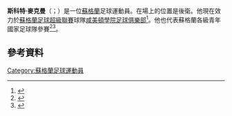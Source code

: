 '''斯科特·麥克曼'''（{{lang-en|Scott McMann}}；{{bd|1996年|7月9日}}）是一位[[蘇格蘭|蘇格蘭]]足球運動員。在場上的位置是後衛。他現在效力於[[蘇格蘭足球超級聯賽|蘇格蘭足球超級聯賽]]球隊[[咸美頓學院足球俱樂部|咸美頓學院足球俱樂部]]<ref>{{soccerbase|69898}}</ref>。他也代表蘇格蘭各級青年國家足球隊參賽<ref>{{cite web|url=http://www.scottishfa.co.uk/football_player_profile.cfm?page=2492&playerID=138649&squadID=17|title=Scotland U16 profile|publisher=Scottish FA}}</ref><ref>{{cite web|url=http://www.scottishfa.co.uk/football_player_profile.cfm?page=2492&playerID=138649&squadID=13|title=Scotland U17 profile|publisher=Scottish FA}}</ref>。

==參考資料==
{{Reflist}}

{{DEFAULTSORT:McMann, Scott}}
[[Category:蘇格蘭足球運動員|Category:蘇格蘭足球運動員]]